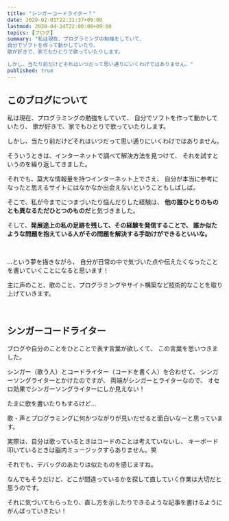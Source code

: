 ```yaml
---
title: "シンガーコードライター？"
date: 2020-02-01T22:31:37+09:00
lastmod: 2020-04-24T22:00:00+09:00
topics: [ブログ]
summary: "私は現在、プログラミングの勉強をしていて、
自分でソフトを作って動かしていたり、
歌が好きで、家でもひとりで歌っていたりします。

しかし、当たり前だけどそれはいつだって思い通りにいくわけではありません。"
published: true
---
```


## このブログについて
私は現在、プログラミングの勉強をしていて、
自分でソフトを作って動かしていたり、
歌が好きで、家でもひとりで歌っていたりします。

しかし、当たり前だけどそれはいつだって思い通りにいくわけではありません。
<!--more-->
そういうときは、インターネットで調べて解決方法を見つけて、
それを試すというのを繰り返してきました。

それでも、莫大な情報量を持つインターネット上でさえ、
自分が本当に参考になったと思えるサイトにはなかなか出会えないということもしばしば。

そこで、私が今までにつまづいたり悩んだりした経験は、
**他の誰ひとりのものとも異なるただひとつのものだ**と気づきました。

そして、**発展途上の私の足跡を残して、その経験を発信することで、
誰か似たような問題を抱えている人がその問題を解決する手助けができるといいな。**

<br/>

…という夢を描きながら、
自分が日常の中で気づいた点や伝えたくなったことを書いていくことになると思います！

主に声のこと、歌のこと、プログラミングやサイト構築など技術的なことを取り上げていきます。

<br/>

## シンガーコードライター
ブログや自分のことをひとことで表す言葉が欲しくて、
この言葉を思いつきました。

シンガー（歌う人）とコードライター（コードを書く人）を合わせて、
シンガーソングライターとかけたのですが、
両端がシンガーとライターなので、
オセロ効果でシンガーソングライターにしか見えない！

たまに歌を書いたりもするけど…

歌・声とプログラミングに何かつながりが見いだせると面白いなーと思っています。

実際は、自分は歌っているときはコードのことは考えていないし、
キーボード叩いているときは脳内ミュージックすらありません。笑

それでも、デバッグのあたりは似たものを感じますね。

なんでもそうだけど、どこが間違っているかを探して直していく作業は大切だと思うのです。

それに気づいてもらったり、直し方を示したりできるような記事を書けるようにがんばっていきたい！
